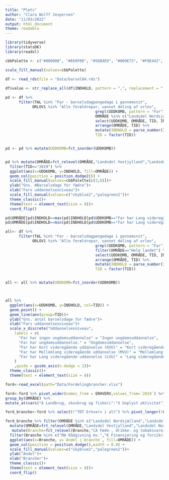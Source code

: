 ```yaml
---
title: "Plots"
author: "Clara Wolff Jespersen"
date: "11/03/2022"
output: html_document
theme: readable
---
```



```r
library(tidyverse)
library(statsDK)
library(readxl)
```



```r

cbbPalette <- c("#000000", "#E69F00", "#56B4E9", "#009E73", "#F0E442", "#0072B2", "#D55E00", "#CC79A7")

scale_fill_manual(values=cbbPalette)
  
df <- read_rds(file = "Data/barsel04.rds")

df$value <- str_replace_all(df$INDHOLD, pattern = ",", replacement = ".") %>% as.double()

pd <- df %>% 
      filter(TAL %in% "Far - barselsdagpengedage i gennemsnit", 
            ORLOV1 %in% "Alle forældrepar, uanset deling af orlov",
                                        grepl(UDDKOMB, pattern = "Far"), #uddannelseskombinationer som kun indeholder far
                                        OMRÅDE %in% c("Landsdel Nordsjælland","Landsdel Vestjylland")) %>% 
                                        select(UDDKOMB, OMRÅDE, TID, INDHOLD) %>% 
                                        arrange(OMRÅDE, TID) %>% 
                                        mutate(INDHOLD = parse_number(INDHOLD, locale = locale(decimal_mark = ",")),
                                        TID = factor(TID))


pd <- pd %>% mutate(UDDKOMB=fct_inorder(UDDKOMB))


pd %>% mutate(OMRÅDE=fct_relevel(OMRÅDE,"Landsdel Vestjylland","Landsdel Nordsjælland")) %>% 
  filter(TID=="2019") %>% 
  ggplot(aes(x=UDDKOMB, y=INDHOLD, fill=OMRÅDE)) +
  geom_col(position = position_dodge2()) +
  scale_fill_manual(values=cbbPalette[c(3,8)])+
  ylab("Gns. #Barselsdage for fædre")+
  xlab("Fars uddannelsesniveau")+
  scale_fill_manual(values=c("skyblue2","palegreen2"))+
  theme_classic()+
  theme(text = element_text(size = 8))+
  coord_flip()
```

```r
pd$OMRÅDE[pd$INDHOLD==max(pd$INDHOLD[pd$UDDKOMB=="Far har Lang videregående uddannelse (LVU)"])]
pd$OMRÅDE[pd$INDHOLD==min(pd$INDHOLD[pd$UDDKOMB=="Far har Lang videregående uddannelse (LVU)"])]
```
```r
all<- df %>% 
      filter(TAL %in% "Far - barselsdagpengedage i gennemsnit", 
            ORLOV1 %in% "Alle forældrepar, uanset deling af orlov",
                                        grepl(UDDKOMB, pattern = "Far")) %>%  #uddannelseskombinationer som kun indeholder far 
                                        filter(OMRÅDE=="Hele landet") %>% 
                                        select(UDDKOMB, OMRÅDE, TID, INDHOLD) %>% 
                                        arrange(OMRÅDE, TID) %>% 
                                        mutate(INDHOLD = parse_number(INDHOLD, locale = locale(decimal_mark = ",")),
                                        TID = factor(TID))


all <- all %>% mutate(UDDKOMB=fct_inorder(UDDKOMB))



all %>% 
  ggplot(aes(x=UDDKOMB, y=INDHOLD, col=TID)) +
  geom_point() +
  geom_line(aes(group=TID))+
  ylab("Gns. antal barselsdage for fædre")+
  xlab("Fars uddannelsesniveau")+
  scale_x_discrete("Uddannelsesniveau",
    labels = c(
      "Far har ingen ungdomsuddannelse" = "Ingen ungdomsuddannelse",
      "Far har ungdomsuddannelse." = "Ungdomsuddannelse",
      "Far har Kort videregående uddannelse (KVU)" = "Kort videregående",
      "Far har Mellemlang videregående uddannelse (MVU)" = "Mellemlang videregående",
      "Far har Lang videregående uddannelse (LVU)" = "Lang videregående"
    )
    ,guide = guide_axis(n.dodge = 2))+
  theme_classic()+
  theme(text = element_text(size = 8))

```

```r
ford<-read_excel(path="Data/Fordelingbrancher.xlsx")
```

```r
ford<-ford %>% pivot_wider(names_from = ERHVERV,values_from=`2019`) %>% 
group_by(OMRÅDE) %>%
mutate_at(vars("A Landbrug, skovbrug og fiskeri":"X Uoplyst aktivitet"), funs(./`TOT Erhverv i alt`))
```

```r
ford_branche<-ford %>% select(!"TOT Erhverv i alt") %>% pivot_longer(!OMRÅDE,names_to="Branche",values_to="Andel i branche")
```




```r

ford_branche %>% filter(OMRÅDE %in% c("Landsdel Nordsjælland","Landsdel Vestjylland")) %>%  
  mutate(OMRÅDE=fct_relevel(OMRÅDE,"Landsdel Vestjylland","Landsdel Nordsjælland")) %>% 
   mutate(Branche=fct_relevel(Branche,"CA Føde-, drikke- og tobaksvareindustri","A Landbrug, skovbrug og fiskeri","CK Maskinindustri","MA Rådgivning mv.","JC It- og informationstjenester","K Finansiering og forsikring","CI Elektronikindustri")) %>% 
  filter(Branche %in% c("MA Rådgivning mv.","K Finansiering og forsikring","JC It- og informationstjenester","CK Maskinindustri","CA Føde-, drikke- og tobaksvareindustri","A Landbrug, skovbrug og fiskeri","CI Elektronikindustri")) %>% 
  ggplot(aes(x=Branche, y=`Andel i branche`, fill=OMRÅDE)) +
  geom_col(position = position_dodge(),width = 0.8) +
  scale_fill_manual(values=c("skyblue2","palegreen2"))+
  ylab("Andel")+
  xlab("Brancher")+
  theme_classic()+
  theme(text = element_text(size = 8))+
  coord_flip()
```

